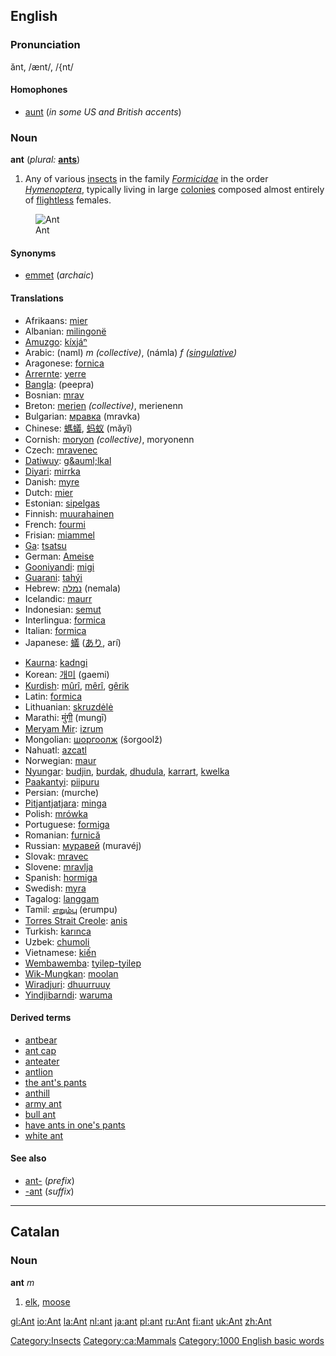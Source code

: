 ==English==
{{wikipedia}}
=== Pronunciation ===
ănt, /ænt/, /{nt/

====Homophones====
*[[aunt]] (''in some US and British accents'')

===Noun===
'''ant''' (''plural:'' '''[[ants]]''')

#Any of various [[insect]]s in the family ''[[Formicidae]]'' in the order ''[[Hymenoptera]]'', typically living in large [[colony|colonies]] composed almost entirely of [[flightless]] females.
[[Image:Ant.jpg|thumb|Ant]]

====Synonyms====
*[[emmet]] (''archaic'')

====Translations====
{{top}}
*Afrikaans: [[mier]]
*Albanian: [[milingonë]] {{f}}
*[[Amuzgo]]: [[kíxjáⁿ]]
*Arabic: {{ARchar|[[نمل|نَمْل]]}} (naml) ''m (collective)'', {{ARchar|[[نملة|نَمْلَة]]}} (námla) ''f ([[singulative]])''
*Aragonese: [[fornica]] {{f}}
*[[Arrernte]]: [[yerre]]
*[[Bangla]]: (peepra)
*Bosnian: [[mrav]] {{m}}
*Breton: [[merien]] ''(collective)'', merienenn {{f}} {{s}}
*Bulgarian: [[мравка]] (mravka) {{f}}
*Chinese: [[螞蟻]], [[蚂蚁]] (mǎyǐ)
*Cornish: [[moryon]] ''(collective)'', moryonenn {{f}} {{s}}
*Czech: [[mravenec]] {{m}}
*[[Datiwuy]]: [[g&auml;lkal]]
*[[Diyari]]: [[mirrka]]
*Danish: [[myre]] {{c}}
*Dutch: [[mier]] {{f}}
*Estonian: [[sipelgas]]
*Finnish: [[muurahainen]]
*French: [[fourmi]] {{f}}
*Frisian: [[miammel]]
*[[Ga]]: [[tsatsu]]
*German: [[Ameise]] {{f}}
*[[Gooniyandi]]: [[migi]]
*[[Guarani]]: [[tahýi]]
*Hebrew: [[נמלה]] (nemala) {{f}}
*Icelandic: [[maurr]]
*Indonesian: [[semut]]
*Interlingua: [[formica]]
*Italian: [[formica#Itaian|formica]] {{f}}
*Japanese: [[蟻]] ([[あり]], arí)
{{mid}}
*[[Kaurna]]: [[kadngi]]
*Korean: [[개미]] (gaemi)
*[[Kurdish]]: [[mûrî]], [[mêrî]], [[gêrik]]
*Latin: [[formica]] {{f}}
*Lithuanian: [[skruzdėlė]] {{f}}
*Marathi: [[मुंगी]] (mungī) 
*[[Meryam Mir]]: [[izrum]]
*Mongolian: [[шоргоолж]] (šorgoolž)
*Nahuatl: [[azcatl]]
*Norwegian: [[maur]]
*[[Nyungar]]: [[budjin]], [[burdak]], [[dhudula]], [[karrart]], [[kwelka]]
*[[Paakantyi]]: [[piipuru]]
*Persian: {{FAchar|[[مورچه]]}} (murche)
*[[Pitjantjatjara]]: [[minga]]
*Polish: [[mrówka]] {{f}}
*Portuguese: [[formiga]] {{f}}
*Romanian: [[furnică]] {{f}}
*Russian: [[муравей]] (muravéj) {{m}}
*Slovak: [[mravec#Slovak|mravec]] {{m}}
*Slovene: [[mravlja]] {{f}}
*Spanish: [[hormiga]] {{f}}
*Swedish: [[myra]]
*Tagalog: [[langgam]]
*Tamil: [[எறும்பு]] (erumpu)
*[[Torres Strait Creole]]: [[anis]]
*Turkish: [[karınca]]
*Uzbek: [[chumoli]]
*Vietnamese: [[kiến]]
*[[Wembawemba]]: [[tyilep-tyilep]]
*[[Wik-Mungkan]]: [[moolan]]
*[[Wiradjuri]]: [[dhuurruuy]]
*[[Yindjibarndi]]: [[waruma]]
{{bottom}}

==== Derived terms ====
*[[antbear]]
*[[ant cap]]
*[[anteater]]
*[[antlion]]
*[[the ant's pants]]
*[[anthill]]
*[[army ant]]
*[[bull ant]]
*[[have ants in one's pants]]
*[[white ant]]

====See also====
*[[ant-]] (''prefix'')
*[[-ant]] (''suffix'')


----

==Catalan==
===Noun===
'''ant''' ''m''

#[[elk]], [[moose]]

[[Category:Insects]]
[[Category:ca:Mammals]]

[[Category:1000 English basic words]]

[[gl:Ant]]
[[io:Ant]]
[[la:Ant]]
[[nl:ant]]
[[ja:ant]]
[[pl:ant]]
[[ru:Ant]]
[[fi:ant]]
[[uk:Ant]]
[[zh:Ant]]